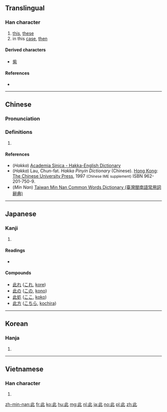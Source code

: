 {{also|比}}
==Translingual==
{{stroke order|strokes=6}}

===Han character===
{{Han char|rn=77|rad=止|as=02|sn=6|four=21110|canj=YMP|ids=⿰止匕}}

# [[this]], [[these]]
# in this [[case]], [[then]]

====Derived characters====
* [[紫]]

====References====
* {{Han ref|kx=0574.100|dkj=16259|dj=0964.030|hdz=21438.030|uh=6B64|ud=27492|bh=A6B9|bd=42681}}

----

==Chinese==
{{zh-forms}}

===Pronunciation===
{{zh-pron
|m=cǐ
|c=ci2
|h=pfs=tshṳ́;hpy=ci3
|mn=chhú
|mc=y
|oc=y
|ma=Zh-ci.ogg
|cat=det,adv
}}

===Definitions===
{{zh-hanzi}}

# {{rfdef|lang=zh}}

====References====
*(''Hakka'') [http://minhakka.ling.sinica.edu.tw/bkg/hakyin/search.php?DETAIL=1&LIMIT=id=52614&dbname=su_tian_1&graph=2 Academia Sinica - Hakka-English Dictionary]
*(''Hakka'') Lau, Chun-fat. ''Hakka Pinyin Dictionary'' (Chinese). [[Hong Kong]]: [[w:Chinese University of Hong Kong|The Chinese University Press]], 1997 <small>(Chinese IME supplement)</small> ISBN 962-201-750-9.
*(''Min Nan'') [http://twblg.dict.edu.tw/holodict_new/result_detail.jsp?n_no=2453&curpage=1&sample=%E6%AD%A4&radiobutton=1&querytarget=1&limit=20&pagenum=1&rowcount=9 Taiwan Min Nan Common Words Dictionary (臺灣閩南語常用詞辭典)]

----

==Japanese==

===Kanji===
{{ja-kanji|grade=n|rs=止02}}

# {{defn|lang=ja|sort=止02}}

====Readings====
* {{ja-readings|goon=[[し]] (shi)|kanon=[[し]] (shi)|kun=[[ここ]] (koko), [[これ]] (kore), [[この]] (kono)}}

====Compounds====
* [[此れ]] ([[これ]], [[kore]])
* [[此の]] ([[この]], [[kono]])
* [[此処]] ([[ここ]], [[koko]])
* [[此方]] ([[こちら]], [[kochira]])

----

==Korean==

===Hanja===
{{ko-hanja|hangeul=차|eumhun=|rv=cha|mr=ch'a|y=cha}}

# {{defn|lang=ko|sort=止02}}

----

==Vietnamese==

===Han character===
{{vi-hantu|[[thử]], [[nảy]], [[thửa]]|rs=止02}}

# {{defn|lang=vi|sort=止02}}

[[zh-min-nan:此]]
[[fr:此]]
[[ko:此]]
[[hu:此]]
[[mg:此]]
[[nl:此]]
[[ja:此]]
[[no:此]]
[[pl:此]]
[[zh:此]]
